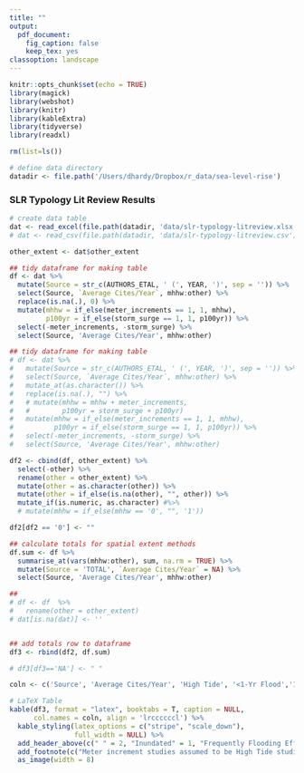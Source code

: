 ```yaml
---
title: ""
output: 
  pdf_document:
    fig_caption: false
    keep_tex: yes
classoption: landscape
---
```

```r
knitr::opts_chunk$set(echo = TRUE)
library(magick)
library(webshot)
library(knitr)
library(kableExtra)
library(tidyverse)
library(readxl)

rm(list=ls())

# define data directory
datadir <- file.path('/Users/dhardy/Dropbox/r_data/sea-level-rise')
```

### SLR Typology Lit Review Results
```r


# create data table
dat <- read_excel(file.path(datadir, 'data/slr-typology-litreview.xlsx'), sheet = 'Revised_Analysis') 
# dat <- read_csv(file.path(datadir, 'data/slr-typology-litreview.csv')) 

other_extent <- dat$other_extent

## tidy dataframe for making table
df <- dat %>%
  mutate(Source = str_c(AUTHORS_ETAL, ' (', YEAR, ')', sep = '')) %>%
  select(Source, `Average Cites/Year`, mhhw:other) %>%
  replace(is.na(.), 0) %>%
  mutate(mhhw = if_else(meter_increments == 1, 1, mhhw),
         p100yr = if_else(storm_surge == 1, 1, p100yr)) %>%
  select(-meter_increments, -storm_surge) %>%
  select(Source, 'Average Cites/Year', mhhw:other)

## tidy dataframe for making table
# df <- dat %>%
#   mutate(Source = str_c(AUTHORS_ETAL, ' (', YEAR, ')', sep = '')) %>%
#   select(Source, `Average Cites/Year`, mhhw:other) %>%
#   mutate_at(as.character()) %>%
#   replace(is.na(.), "") %>%
#   # mutate(mhhw = mhhw + meter_increments,
#   #        p100yr = storm_surge + p100yr)
#   mutate(mhhw = if_else(meter_increments == 1, 1, mhhw),
#          p100yr = if_else(storm_surge == 1, 1, p100yr)) %>%
#   select(-meter_increments, -storm_surge) %>%
#   select(Source, 'Average Cites/Year', mhhw:other)

df2 <- cbind(df, other_extent) %>%
  select(-other) %>%
  rename(other = other_extent) %>%
  mutate(other = as.character(other)) %>%
  mutate(other = if_else(is.na(other), "", other)) %>%
  mutate_if(is.numeric, as.character) #%>%
  # mutate(mhhw = if_else(mhhw == '0', "", '1'))

df2[df2 == '0'] <- ""

## calculate totals for spatial extent methods
df.sum <- df %>%
  summarise_at(vars(mhhw:other), sum, na.rm = TRUE) %>%
  mutate(Source = 'TOTAL', `Average Cites/Year` = NA) %>%
  select(Source, 'Average Cites/Year', mhhw:other)

##
# df <- df  %>%
#   rename(other = other_extent)
# dat[is.na(dat)] <- ''


## add totals row to dataframe
df3 <- rbind(df2, df.sum) 

# df3[df3=='NA'] <- " "

coln <- c('Source', 'Average Cites/Year', 'High Tide', '<1-Yr Flood','1-Yr Flood', '10-Yr Flood', '100-Yr Flood', '1000-Yr Flood', 'LECZ', 'Other Extent')

# LaTeX Table
kable(df3, format = "latex", booktabs = T, caption = NULL,
      col.names = coln, align = 'lrccccccl') %>%
  kable_styling(latex_options = c("stripe", "scale_down"),
                full_width = NULL) %>%
  add_header_above(c(" " = 2, "Inundated" = 1, "Frequently Flooding Effects" = 2, "Infrequent Flooding Effects" = 4)) %>%
  add_footnote(c("Meter increment studies assumed to be High Tide studies; Studies not previously having a 100-yr or 1000-yr designator, but having storm surge included were assumed to be 100-yr floods. Need to double check these studies to ensure assumptions are correct before publishing.")) %>%
  as_image(width = 8)
```